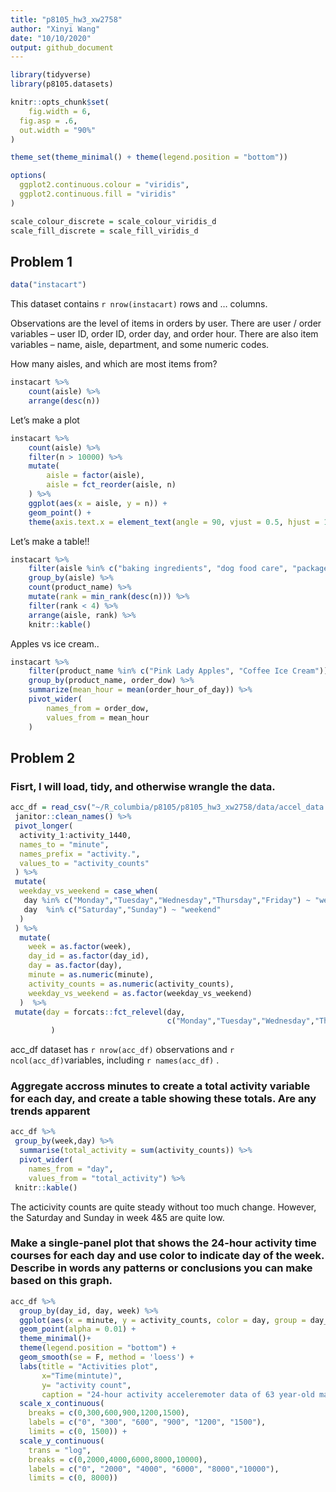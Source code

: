 ```yaml
---
title: "p8105_hw3_xw2758"
author: "Xinyi Wang"
date: "10/10/2020"
output: github_document
---
```


```r
library(tidyverse)
library(p8105.datasets)

knitr::opts_chunk$set(
	fig.width = 6, 
  fig.asp = .6,
  out.width = "90%"
)

theme_set(theme_minimal() + theme(legend.position = "bottom"))

options(
  ggplot2.continuous.colour = "viridis",
  ggplot2.continuous.fill = "viridis"
)

scale_colour_discrete = scale_colour_viridis_d
scale_fill_discrete = scale_fill_viridis_d
```

## Problem 1

```r
data("instacart")
```

This dataset contains `r nrow(instacart)` rows and ... columns. 

Observations are the level of items in orders by user. There are user / order variables -- user ID, order ID, order day, and order hour. There are also item variables -- name, aisle, department, and some numeric codes. 

How many aisles, and which are most items from?

```r
instacart %>% 
	count(aisle) %>% 
	arrange(desc(n))
```

Let's make a plot

```r
instacart %>% 
	count(aisle) %>% 
	filter(n > 10000) %>% 
	mutate(
		aisle = factor(aisle),
		aisle = fct_reorder(aisle, n)
	) %>% 
	ggplot(aes(x = aisle, y = n)) + 
	geom_point() + 
	theme(axis.text.x = element_text(angle = 90, vjust = 0.5, hjust = 1))
```

Let's make a table!!

```r
instacart %>% 
	filter(aisle %in% c("baking ingredients", "dog food care", "packaged vegetables fruits")) %>% 
	group_by(aisle) %>% 
	count(product_name) %>% 
	mutate(rank = min_rank(desc(n))) %>% 
	filter(rank < 4) %>% 
	arrange(aisle, rank) %>% 
	knitr::kable()
```

Apples vs ice cream..

```r
instacart %>% 
	filter(product_name %in% c("Pink Lady Apples", "Coffee Ice Cream")) %>% 
	group_by(product_name, order_dow) %>% 
	summarize(mean_hour = mean(order_hour_of_day)) %>% 
	pivot_wider(
		names_from = order_dow,
		values_from = mean_hour
	)
```


## Problem 2

### Fisrt, I will load, tidy, and otherwise wrangle the data.

```r
acc_df = read_csv("~/R_columbia/p8105/p8105_hw3_xw2758/data/accel_data.csv") %>% 
 janitor::clean_names() %>% 
 pivot_longer(
  activity_1:activity_1440,
  names_to = "minute",
  names_prefix = "activity.",
  values_to = "activity_counts"
 ) %>% 
 mutate(
  weekday_vs_weekend = case_when(
   day %in% c("Monday","Tuesday","Wednesday","Thursday","Friday") ~ "weekday",
   day  %in% c("Saturday","Sunday") ~ "weekend"
  )
 ) %>% 
  mutate(
    week = as.factor(week),
    day_id = as.factor(day_id), 
    day = as.factor(day),
    minute = as.numeric(minute),
    activity_counts = as.numeric(activity_counts),
    weekday_vs_weekend = as.factor(weekday_vs_weekend)
  )  %>% 
 mutate(day = forcats::fct_relevel(day,
                                   c("Monday","Tuesday","Wednesday","Thursday","Friday", "Saturday","Sunday"))
         )
```

acc_df dataset has `r nrow(acc_df)` observations and `r ncol(acc_df)`variables, including `r names(acc_df)` .

### Aggregate accross minutes to create a total activity variable for each day, and create a table showing these totals. Are any trends apparent

```r
acc_df %>% 
 group_by(week,day) %>% 
  summarise(total_activity = sum(activity_counts)) %>% 
  pivot_wider(
    names_from = "day", 
    values_from = "total_activity") %>% 
 knitr::kable()
```

The acticivity counts are quite steady without too much change. However, the Saturday and Sunday in week 4&5 are quite low.

### Make a single-panel plot that shows the 24-hour activity time courses for each day and use color to indicate day of the week. Describe in words any patterns or conclusions you can make based on this graph.

```r
acc_df %>% 
  group_by(day_id, day, week) %>% 
  ggplot(aes(x = minute, y = activity_counts, color = day, group = day_id)) + 
  geom_point(alpha = 0.01) +
  theme_minimal()+
  theme(legend.position = "bottom") +
  geom_smooth(se = F, method = 'loess') + 
  labs(title = "Activities plot",
       x="Time(mintute)",
       y= "activity count",
       caption = "24-hour activity acceleremoter data of 63 year-old male with BMI 25") + 
  scale_x_continuous(
    breaks = c(0,300,600,900,1200,1500), 
    labels = c("0", "300", "600", "900", "1200", "1500"),
    limits = c(0, 1500)) + 
  scale_y_continuous(
    trans = "log",
    breaks = c(0,2000,4000,6000,8000,10000), 
    labels = c("0", "2000", "4000", "6000", "8000","10000"),
    limits = c(0, 8000))
```







